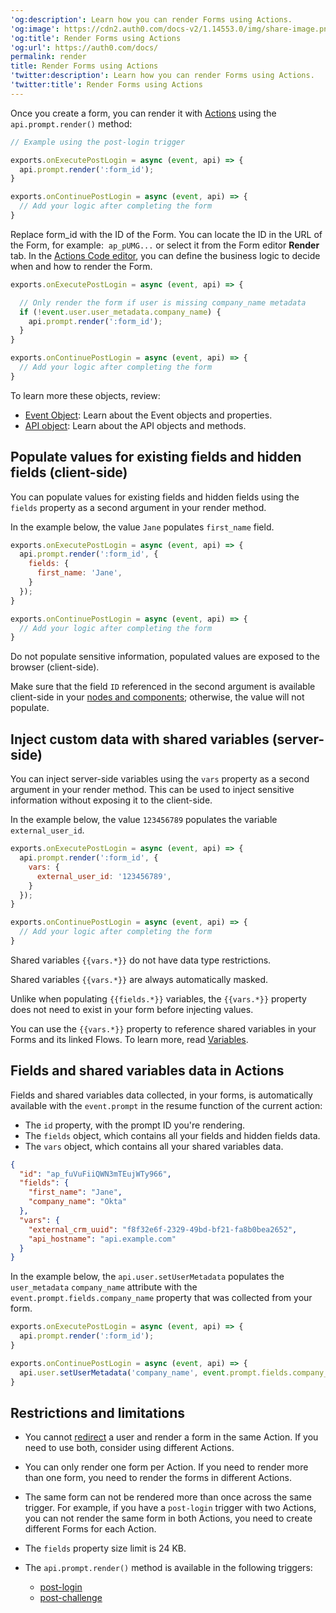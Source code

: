 ---
'og:description': Learn how you can render Forms using Actions.
'og:image': https://cdn2.auth0.com/docs-v2/1.14553.0/img/share-image.png
'og:title': Render Forms using Actions
'og:url': https://auth0.com/docs/
permalink: render
title: Render Forms using Actions
'twitter:description': Learn how you can render Forms using Actions.
'twitter:title': Render Forms using Actions
---
Once you create a form, you can render it with [Actions](/docs/customize/actions) using the `api.prompt.render()` method:

```javascript lines
// Example using the post-login trigger

exports.onExecutePostLogin = async (event, api) => {
  api.prompt.render(':form_id');
}

exports.onContinuePostLogin = async (event, api) => {
  // Add your logic after completing the form
}
```






Replace form_id with the ID of the Form. You can locate the ID in the URL of the Form, for example:  `ap_pUMG...` or select it from the Form editor **Render** tab.
In the [Actions Code editor](/docs/customize/actions/write-your-first-action#create-an-action), you can define the business logic to decide when and how to render the Form.

```javascript lines
exports.onExecutePostLogin = async (event, api) => {

  // Only render the form if user is missing company_name metadata
  if (!event.user.user_metadata.company_name) {
    api.prompt.render(':form_id');
  }
}

exports.onContinuePostLogin = async (event, api) => {
  // Add your logic after completing the form
}
```






To learn more these objects, review:

* [Event Object](/docs/customize/actions/explore-triggers/signup-and-login-triggers/login-trigger/post-login-event-object): Learn about the Event objects and properties.
* [API object](/docs/customize/actions/explore-triggers/signup-and-login-triggers/login-trigger/post-login-api-object): Learn about the API objects and methods.

## Populate values for existing fields and hidden fields (client-side)

You can populate values for existing fields and hidden fields using the `fields` property as a second argument in your render method.

In the example below, the value `Jane` populates `first_name` field.

```javascript lines
exports.onExecutePostLogin = async (event, api) => {
  api.prompt.render(':form_id', {
    fields: {
      first_name: 'Jane',
    }
  });
}

exports.onContinuePostLogin = async (event, api) => {
  // Add your logic after completing the form
}
```






<Warning>

Do not populate sensitive information, populated values are exposed to the browser (client-side).

</Warning>

<Callout icon="file-lines" color="#0EA5E9" iconType="regular">

Make sure that the field `ID` referenced in the second argument is available client-side in your [nodes and components](/docs/customize/forms/nodes-and-components); otherwise, the value will not populate.

</Callout>

## Inject custom data with shared variables (server-side)

You can inject server-side variables using the `vars` property as a second argument in your render method. This can be used to inject sensitive information without exposing it to the client-side.

In the example below, the value `123456789` populates the variable `external_user_id`.

```javascript lines
exports.onExecutePostLogin = async (event, api) => {
  api.prompt.render(':form_id', {
    vars: {
      external_user_id: '123456789',
    }
  });
}

exports.onContinuePostLogin = async (event, api) => {
  // Add your logic after completing the form
}
```






<Callout icon="file-lines" color="#0EA5E9" iconType="regular">

Shared variables `{{vars.*}}` do not have data type restrictions.

Shared variables `{{vars.*}}` are always automatically masked.

Unlike when populating `{{fields.*}}` variables, the `{{vars.*}}` property does not need to exist in your form before injecting values.

You can use the `{{vars.*}}` property to reference shared variables in your Forms and its linked Flows. To learn more, read [Variables](/docs/customize/forms/variables).

</Callout>

## Fields and shared variables data in Actions

Fields and shared variables data collected, in your forms, is automatically available with the `event.prompt` in the resume function of the current action:

* The `id` property, with the prompt ID you're rendering.
* The `fields` object, which contains all your fields and hidden fields data.
* The `vars` object, which contains all your shared variables data.



<Accordion title="Example of event.prompt object">

```json lines
{
  "id": "ap_fuVuFiiQWN3mTEujWTy966",
  "fields": {
    "first_name": "Jane",
    "company_name": "Okta"
  },
  "vars": {
    "external_crm_uuid": "f8f32e6f-2329-49bd-bf21-fa8b0bea2652",
    "api_hostname": "api.example.com"
  }
}
```






</Accordion>



In the example below, the `api.user.setUserMetadata` populates the `user_metadata` `company_name` attribute with the `event.prompt.fields.company_name` property that was collected from your form.

```javascript lines
exports.onExecutePostLogin = async (event, api) => {
  api.prompt.render(':form_id');
}

exports.onContinuePostLogin = async (event, api) => {
  api.user.setUserMetadata('company_name', event.prompt.fields.company_name);
}
```






## Restrictions and limitations

* You cannot [redirect](/docs/customize/actions/explore-triggers/signup-and-login-triggers/login-trigger/redirect-with-actions) a user and render a form in the same Action. If you need to use both, consider using different Actions.
* You can only render one form per Action. If you need to render more than one form, you need to render the forms in different Actions.
* The same form can not be rendered more than once across the same trigger.
  For example, if you have a `post-login` trigger with two Actions, you can not render the same form in both Actions, you need to create different Forms for each Action.
* The `fields` property size limit is 24 KB.
* The `api.prompt.render()` method is available in the following triggers:

  + [post-login](/docs/customize/actions/explore-triggers/signup-and-login-triggers/login-trigger/post-login-api-object)
  + [post-challenge](/docs/customize/actions/explore-triggers/password-reset-triggers/post-challenge-trigger/post-challenge-api-object)